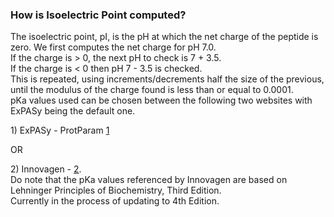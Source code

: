 ===How is Isoelectric Point computed?===

The isoelectric point, pI, is the pH at which the net charge of the peptide is zero. We first computes the net charge for pH 7.0.<br/>
If the charge is > 0, the next pH to check is 7 + 3.5.<br/>
If the charge is < 0 then pH 7 - 3.5 is checked.<br/> 
This is repeated, using increments/decrements half the size of the previous, until the modulus of the charge found is less than or equal to 0.0001.<br/>

pKa values used can be chosen between the following two websites with ExPASy being the default one.

1) ExPASy - ProtParam [http://web.expasy.org/protparam/]

OR

2) Innovagen - [http://www.innovagen.se/custom-peptide-synthesis/peptide-property-calculator/peptide-property-calculator-notes.asp#PI].<br/>
Do note that the pKa values referenced by Innovagen are based on Lehninger Principles of Biochemistry, Third Edition.<br/>
Currently in the process of updating to 4th Edition.<br/>